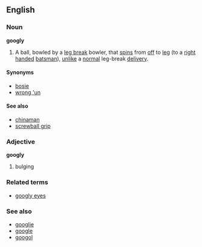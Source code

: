 ==English==
===Noun===
'''googly'''
# {{Cricket}} A ball, bowled by a [[leg break]] bowler, that [[spin]]s from [[off]] to [[leg]] (to a [[right handed]] [[batsman]]), [[unlike]] a [[normal]] leg-break [[delivery]].
====Synonyms====
*[[bosie]]
*[[wrong 'un]]
====See also====
*[[chinaman]]
*[[screwball grip]]

===Adjective===
'''googly'''
#bulging

===Related terms===

*[[googly eyes]]

===See also===
*[[googlie]]
*[[google]]
*[[googol]]